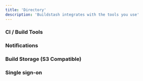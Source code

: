 ```yaml
---
title: 'Directory'
description: 'Buildstash integrates with the tools you use'
---
```


### CI / Build Tools

<CardGroup cols={2}>
  <Card title="GitHub Actions" icon="link" horizontal="true" href="/content/components/card-group" />

  <Card title="Jenkins" icon="link" horizontal="true" href="/content/components/card-group" />
</CardGroup>

### Notifications

<CardGroup cols={2}>
  <Card title="Slack" icon="link" horizontal="true" href="/content/components/card-group" />
</CardGroup>

### Build Storage (S3 Compatible)

<CardGroup cols={2}>
  <Card title="AWS S3" icon="link" horizontal="true" href="/content/components/card-group" />

  <Card title="Cloudflare R2" icon="link" horizontal="true" href="/content/components/card-group" />
</CardGroup>

### Single sign-on

<CardGroup cols={2}>
  <Card title="JumpCloud" icon="link" horizontal="true" href="/content/components/card-group" />
</CardGroup>